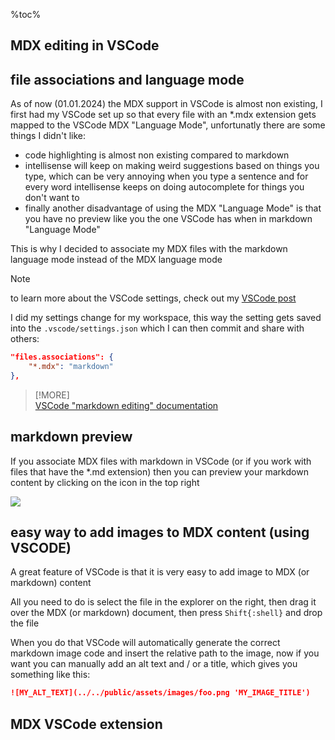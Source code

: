 %toc%

<article>

# MDX editing in VSCode

## file associations and language mode

As of now (01.01.2024) the MDX support in VSCode is almost non existing, I first had my VSCode set up so that every file with an *.mdx extension gets mapped to the VSCode MDX "Language Mode", unfortunatly there are some things I didn't like:

* code highlighting is almost non existing compared to markdown
* intellisense will keep on making weird suggestions based on things you type, which can be very annoying when you type a sentence and for every word intellisense keeps on doing autocomplete for things you don't want to
* finally another disadvantage of using the MDX "Language Mode" is that you have no preview like you the one VSCode has when in markdown "Language Mode"

This is why I decided to associate my MDX files with the markdown language mode instead of the MDX language mode

> [!NOTE]  
> to learn more about the VSCode settings, check out my [VSCode post](/web_development/posts/vscode#vscode-settings)  

I did my settings change for my workspace, this way the setting gets saved into the `.vscode/settings.json` which I can then commit and share with others:

```json title=".vscode/settings.json"
"files.associations": {
    "*.mdx": "markdown"
},
```

> [!MORE]  
> [VSCode "markdown editing" documentation](https://code.visualstudio.com/docs/languages/markdown)  

## markdown preview

If you associate MDX files with markdown in VSCode (or if you work with files that have the *.md extension) then you can preview your markdown content by clicking on the icon in the top right

![](../../../../../../public/assets/images/app/web_development/tutorials/next-js-static-mdx-blog/mdx/vscode/vscode_markdown_preview.png)

## easy way to add images to MDX content (using VSCODE)

A great feature of VSCode is that it is very easy to add image to MDX (or markdown) content

All you need to do is select the file in the explorer on the right, then drag it over the MDX (or markdown) document, then press `Shift{:shell}` and drop the file

When you do that VSCode will automatically generate the correct markdown image code and insert the relative path to the image, now if you want you can manually add an alt text and / or a title, which gives you something like this:

```md
![MY_ALT_TEXT](../../public/assets/images/foo.png 'MY_IMAGE_TITLE')
```

## MDX VSCode extension



</article>